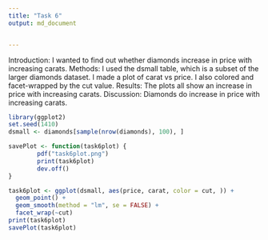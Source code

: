 ```yaml
---
title: "Task 6"
output: md_document


---
```

Introduction: I wanted to find out whether diamonds increase in price with increasing carats.
Methods:  I used the dsmall table, which is a subset of the larger diamonds dataset. I made a plot of carat vs price. I also colored and facet-wrapped by the cut value. Results: The plots all show an increase in price with increasing carats.
Discussion: Diamonds do increase in price with increasing carats.
```r
library(ggplot2)
set.seed(1410)
dsmall <- diamonds[sample(nrow(diamonds), 100), ]
```
```r
savePlot <- function(task6plot) {
        pdf("task6plot.png")
        print(task6plot)
        dev.off()
}
```



```r
task6plot <- ggplot(dsmall, aes(price, carat, color = cut, )) +
  geom_point() +
  geom_smooth(method = "lm", se = FALSE) +
  facet_wrap(~cut)
print(task6plot)
savePlot(task6plot)
```



